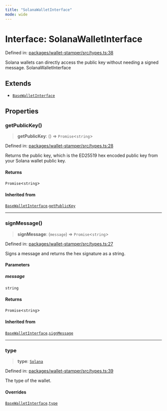 ```yaml
---
title: "SolanaWalletInterface"
mode: wide
---
```

  
# Interface: SolanaWalletInterface

Defined in: [packages/wallet-stamper/src/types.ts:38](https://github.com/tkhq/sdk/blob/ee72856c3f450731d7501ab05001215768b71500/packages/wallet-stamper/src/types.ts#L38)

Solana wallets can directly access the public key without needing a signed message.
 SolanaWalletInterface

## Extends

- [`BaseWalletInterface`](../BaseWalletInterface/readme)

## Properties

### getPublicKey()

> **getPublicKey**: () => `Promise`\<`string`\>

Defined in: [packages/wallet-stamper/src/types.ts:28](https://github.com/tkhq/sdk/blob/ee72856c3f450731d7501ab05001215768b71500/packages/wallet-stamper/src/types.ts#L28)

Returns the public key, which is the ED25519 hex encoded public key from your Solana wallet public key.

#### Returns

`Promise`\<`string`\>

#### Inherited from

[`BaseWalletInterface`](../BaseWalletInterface/readme).[`getPublicKey`](../BaseWalletInterface/readme#getpublickey)

***

### signMessage()

> **signMessage**: (`message`) => `Promise`\<`string`\>

Defined in: [packages/wallet-stamper/src/types.ts:27](https://github.com/tkhq/sdk/blob/ee72856c3f450731d7501ab05001215768b71500/packages/wallet-stamper/src/types.ts#L27)

Signs a message and returns the hex signature as a string.

#### Parameters

##### message

`string`

#### Returns

`Promise`\<`string`\>

#### Inherited from

[`BaseWalletInterface`](../BaseWalletInterface/readme).[`signMessage`](../BaseWalletInterface/readme#signmessage)

***

### type

> **type**: [`Solana`](../WalletType/readme#solana)

Defined in: [packages/wallet-stamper/src/types.ts:39](https://github.com/tkhq/sdk/blob/ee72856c3f450731d7501ab05001215768b71500/packages/wallet-stamper/src/types.ts#L39)

The type of the wallet.

#### Overrides

[`BaseWalletInterface`](../BaseWalletInterface/readme).[`type`](../BaseWalletInterface/readme#type)

